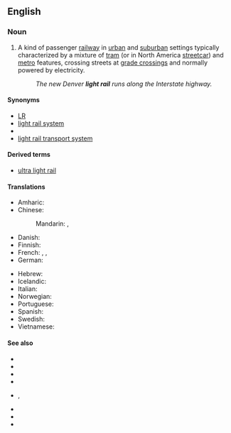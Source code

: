 ==English==
{{wikipedia|Light rail}}

===Noun===
{{en-noun|~}}

# {{lb|en|US|Canada|rail}} A kind of passenger [[railway]] in [[urban]] and [[suburban]] settings typically characterized by a mixture of [[tram]] (or in North America [[streetcar]]) and [[metro]] features, crossing streets at [[grade crossing]]s and normally powered by electricity.
#:{{ant|en|heavy rail}}
#: ''The new Denver '''light rail''' runs along the Interstate highway.''

====Synonyms====
* [[LR]] {{q|abbreviation}}
* [[light rail system]]
* {{l|en|light rail transit}}
* [[light rail transport system]]

====Derived terms====
* [[ultra light rail]]

====Translations====
{{trans-top|type of passenger railway}}
* Amharic: {{t|am|ቀላል ባቡር|tr=k’elali baburi|sc=Ethi}}
* Chinese:
*: Mandarin: {{t+|cmn|輕軌}}, {{t+|cmn|轻轨|tr=qīngguǐ}}
* Danish: {{t+|da|letbane}}
* Finnish: {{t+|fi|pikaraitiotie}}
* French: {{t+|fr|métro léger}}, {{t|fr|système léger sur rail}}, {{t|fr|transit léger sur rail}}
* German: {{t|de|Leichtbahn}}
{{trans-mid}}
* Hebrew: {{t+|he|רַכֶּבֶת קַלָּה|f|tr=rakévet qalá}}
* Icelandic: {{t|is|léttlest}}
* Italian: {{t|it|metropolitana leggera}}
* Norwegian: {{t|nb|lettbane}}
* Portuguese: {{t|pt|trem ligeiro}}
* Spanish: {{t|es|tren ligero}}
* Swedish: {{t|sv|lättbana}} {{q|translation of "light rail"; of rare usage}}
* Vietnamese: {{t|vi|đường sắt nhẹ}}
{{trans-bottom}}

====See also====
{{top2}}
* {{l|en|light railway}}
* {{l|en|light metro}}
* {{l|en|rapid transit}}
* {{l|en|light train}}
* {{l|en|streetcar}}, {{l|en|trolley car}}
* {{l|en|subway}}
* {{l|en|tramway}}
* {{l|en|fast tram}}
{{bottom}}